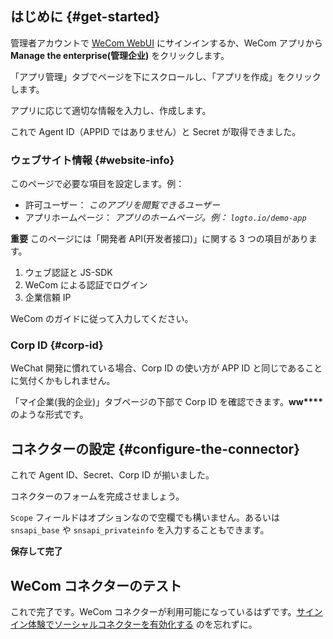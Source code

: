 ## はじめに \{#get-started}

管理者アカウントで [WeCom WebUI](https://work.weixin.qq.com/) にサインインするか、WeCom アプリから **Manage the enterprise(管理企业)** をクリックします。

「アプリ管理」タブでページを下にスクロールし、「アプリを作成」をクリックします。

アプリに応じて適切な情報を入力し、作成します。

これで Agent ID（APPID ではありません）と Secret が取得できました。

### ウェブサイト情報 \{#website-info}

このページで必要な項目を設定します。例：

- 許可ユーザー： _このアプリを閲覧できるユーザー_
- アプリホームページ： _アプリのホームページ。例： `logto.io/demo-app`_

**重要**
このページには「開発者 API(开发者接口)」に関する 3 つの項目があります。

1. ウェブ認証と JS-SDK
2. WeCom による認証でログイン
3. 企業信頼 IP

WeCom のガイドに従って入力してください。

### Corp ID \{#corp-id}

WeChat 開発に慣れている場合、Corp ID の使い方が APP ID と同じであることに気付くかもしれません。

「マイ企業(我的企业)」タブページの下部で Corp ID を確認できます。**ww\*\*\*\*** のような形式です。

## コネクターの設定 \{#configure-the-connector}

これで Agent ID、Secret、Corp ID が揃いました。

コネクターのフォームを完成させましょう。

`Scope` フィールドはオプションなので空欄でも構いません。あるいは `snsapi_base` や `snsapi_privateinfo` を入力することもできます。

**保存して完了**

## WeCom コネクターのテスト

これで完了です。WeCom コネクターが利用可能になっているはずです。[サインイン体験でソーシャルコネクターを有効化する](/connectors/social-connectors/#enable-social-sign-in) のを忘れずに。
